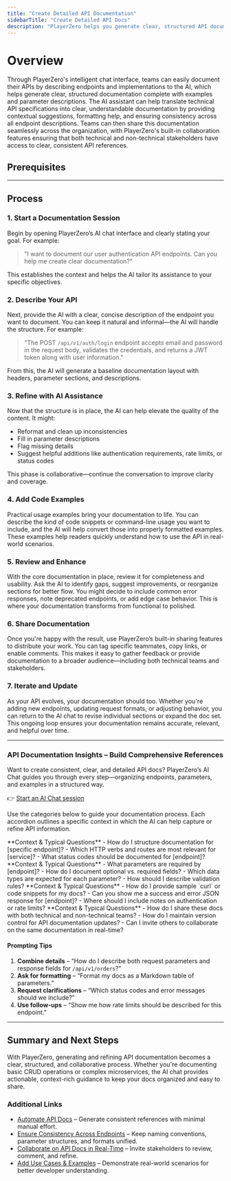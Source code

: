 ```yaml
---
title: "Create Detailed API Documentation"
sidebarTitle: "Create Detailed API Docs"
description: "PlayerZero helps you generate clear, structured API documentation using AI-based suggestions and formatting."
---
```



# Overview

Through PlayerZero's intelligent chat interface, teams can easily document their APIs by describing endpoints and implementations to the AI, which helps generate clear, structured documentation complete with examples and parameter descriptions. The AI assistant can help translate technical API specifications into clear, understandable documentation by providing contextual suggestions, formatting help, and ensuring consistency across all endpoint descriptions. Teams can then share this documentation seamlessly across the organization, with PlayerZero's built-in collaboration features ensuring that both technical and non-technical stakeholders have access to clear, consistent API references.

## **Prerequisites**

<SourceControlManagement/>

---

## **Process**

### 1. **Start a Documentation Session**  
Begin by opening PlayerZero’s AI chat interface and clearly stating your goal. For example:

> "I want to document our user authentication API endpoints. Can you help me create clear documentation?"

This establishes the context and helps the AI tailor its assistance to your specific objectives.

### 2. **Describe Your API**  
Next, provide the AI with a clear, concise description of the endpoint you want to document. You can keep it natural and informal—the AI will handle the structure. For example:

> "The POST `/api/v1/auth/login` endpoint accepts email and password in the request body, validates the credentials, and returns a JWT token along with user information."

From this, the AI will generate a baseline documentation layout with headers, parameter sections, and descriptions.

### 3. **Refine with AI Assistance**  
Now that the structure is in place, the AI can help elevate the quality of the content. It might:
- Reformat and clean up inconsistencies
- Fill in parameter descriptions
- Flag missing details
- Suggest helpful additions like authentication requirements, rate limits, or status codes

This phase is collaborative—continue the conversation to improve clarity and coverage.

### 4. **Add Code Examples**  
Practical usage examples bring your documentation to life. You can describe the kind of code snippets or command-line usage you want to include, and the AI will help convert those into properly formatted examples. These examples help readers quickly understand how to use the API in real-world scenarios.

### 5. **Review and Enhance**  
With the core documentation in place, review it for completeness and usability. Ask the AI to identify gaps, suggest improvements, or reorganize sections for better flow. You might decide to include common error responses, note deprecated endpoints, or add edge case behavior. This is where your documentation transforms from functional to polished.

### 6. **Share Documentation**  
Once you're happy with the result, use PlayerZero’s built-in sharing features to distribute your work. You can tag specific teammates, copy links, or enable comments. This makes it easy to gather feedback or provide documentation to a broader audience—including both technical teams and stakeholders.

### 7. **Iterate and Update**  
As your API evolves, your documentation should too. Whether you're adding new endpoints, updating request formats, or adjusting behavior, you can return to the AI chat to revise individual sections or expand the doc set. This ongoing loop ensures your documentation remains accurate, relevant, and helpful over time.

---

### **API Documentation Insights – Build Comprehensive References**

Want to create consistent, clear, and detailed API docs? PlayerZero’s AI Chat guides you through every step—organizing endpoints, parameters, and examples in a structured way.

👉 [Start an AI Chat session](https://app.playerzero.ai/chat)

Use the categories below to guide your documentation process. Each accordion outlines a specific context in which the AI can help capture or refine API information.

<AccordionGroup>

  <Accordion title="Endpoint Definitions">
    **Context & Typical Questions**  
    - How do I structure documentation for [specific endpoint]?  
    - Which HTTP verbs and routes are most relevant for [service]?  
    - What status codes should be documented for [endpoint]?  
  </Accordion>

  <Accordion title="Parameter Descriptions & Validation">
    **Context & Typical Questions**  
    - What parameters are required by [endpoint]?  
    - How do I document optional vs. required fields?  
    - Which data types are expected for each parameter?  
    - How should I describe validation rules?  
  </Accordion>

  <Accordion title="Request/Response Examples">
    **Context & Typical Questions**  
    - How do I provide sample `curl` or code snippets for my docs?  
    - Can you show me a success and error JSON response for [endpoint]?  
    - Where should I include notes on authentication or rate limits?  
  </Accordion>

  <Accordion title="Collaboration & Sharing">
    **Context & Typical Questions**  
    - How do I share these docs with both technical and non-technical teams?  
    - How do I maintain version control for API documentation updates?  
    - Can I invite others to collaborate on the same documentation in real-time?  
  </Accordion>

</AccordionGroup>

#### **Prompting Tips**

1. **Combine details** – “How do I describe both request parameters and response fields for `/api/v1/orders`?”  
2. **Ask for formatting** – “Format my docs as a Markdown table of parameters.”  
3. **Request clarifications** – “Which status codes and error messages should we include?”  
4. **Use follow-ups** – “Show me how rate limits should be described for this endpoint.”

---

## **Summary and Next Steps**

With PlayerZero, generating and refining API documentation becomes a clear, structured, and collaborative process. Whether you're documenting basic CRUD operations or complex microservices, the AI chat provides actionable, context-rich guidance to keep your docs organized and easy to share.

### Additional Links

- [Automate API Docs](mintlify://automate-api-docs) – Generate consistent references with minimal manual effort.  
- [Ensure Consistency Across Endpoints](mintlify://ensure-consistency-endpoints) – Keep naming conventions, parameter structures, and formats unified.  
- [Collaborate on API Docs in Real-Time](mintlify://collaborate-api-docs) – Invite stakeholders to review, comment, and refine.  
- [Add Use Cases & Examples](mintlify://add-use-cases-examples) – Demonstrate real-world scenarios for better developer understanding.

